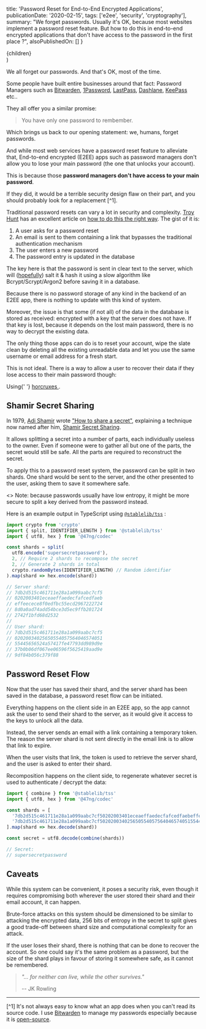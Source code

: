 
  title: 'Password Reset for End-to-End Encrypted Applications',
  publicationDate: '2020-02-15',
  tags: ['e2ee', 'security', 'cryptography'],
  summary: "We forget passwords. Usually it's OK, because most websites implement a password reset feature. But how to do this in end-to-end encrypted applications that don't have access to the password in the first place ?",
  alsoPublishedOn: []
}

  <Article meta={meta} {...props}>
    {children}
  </Article>
)

<!----------------------------------------------------------------------------->

We all forget our passwords. And that's OK, most of the time.

Some people have built entire businesses around that fact: Password Managers
such as
[Bitwarden](https://bitwarden.com),
[1Password](https://1password.com),
[LastPass](https://lastpass.com),
[Dashlane](https://dashlane.com),
[KeePass](https://keepass.info) etc..

They all offer you a similar promise:

> You have only one password to rembember.

Which brings us back to our opening statement: we, humans, forget passwords.

And while most web services have a password reset feature to alleviate that,
End-to-end encrypted (E2EE) apps such as password managers don't allow you to lose
your main password (the one that unlocks your account).

This is because those **password managers don't have access to your main password**.

If they did, it would be a terrible security design flaw on their part, and you
should probably look for a replacement [^1].

Traditional password resets can vary a lot in security and complexity.
[Troy Hunt](https://www.troyhunt.com) has an excellent article on
[how to do this the right way](https://www.troyhunt.com/everything-you-ever-wanted-to-know/).
The gist of it is:

1. A user asks for a password reset
2. An email is sent to them containing a link that bypasses the traditional authentication mechanism
3. The user enters a new password
4. The password entry is updated in the database

The key here is that the password is sent in clear text to the server, which
will ([hopefully](https://www.youtube.com/watch?v=8ZtInClXe1Q))
salt it & hash it using a slow algorithm like Bcrypt/Scrypt/Argon2 before saving
it in a database.

Because there is no password storage of any kind in the backend of an E2EE app,
there is nothing to update with this kind of system.

Moreover, the issue is that some (if not all) of the data in the database is
stored as received: encrypted with a key that the server does not have. If that
key is lost, because it depends on the lost main password, there is no way to
decrypt the existing data.

The only thing those apps can do is to reset your account, wipe the slate clean
by deleting all the existing unreadable data and let you use the same username
or email address for a fresh start.

This is not ideal. There is a way to allow a user to recover their data if they
lose access to their main password though:

<Text mb={12}>
  Using{' '}
  <a href="https://en.wikipedia.org/wiki/Magical_objects_in_Harry_Potter#Horcruxes">
    horcruxes
  </a>
  .
</Text>

## Shamir Secret Sharing

In 1979, [Adi Shamir](https://en.wikipedia.org/wiki/Adi_Shamir)
wrote ["How to share a secret"](https://dl.acm.org/doi/10.1145/359168.359176),
explaining a technique now named after him,
[Shamir Secret Sharing](https://en.wikipedia.org/wiki/Shamir%27s_Secret_Sharing).

It allows splitting a secret into a number of parts, each individually useless
to the owner. Even if someone were to gather all but one of the parts, the
secret would still be safe. All the parts are required to reconstruct the secret.

To apply this to a password reset system, the password can be split in two shards.
One shard would be sent to the server, and the other presented to the user,
asking them to save it somewhere safe.

<Alert variant="subtle" status="info" fontSize="md" fontStyle="italic" mb={8}>
  <AlertIcon />
  <>
    Note: because passwords usually have low entropy, it might be more secure to
    split a key derived from the password instead.
  </>
</Alert>

Here is an example output in TypeScript using [`@stablelib/tss`](https://npmjs.com/package/@stablelib/tss) :

```ts
import crypto from 'crypto'
import { split, IDENTIFIER_LENGTH } from '@stablelib/tss'
import { utf8, hex } from '@47ng/codec'

const shards = split(
  utf8.encode('supersecretpassword'),
  2, // Require 2 shards to recompose the secret
  2, // Generate 2 shards in total
  crypto.randomBytes(IDENTIFIER_LENGTH) // Random identifier
).map(shard => hex.encode(shard))

// Server shard:
// 7db2d515c461711e28a1a099aabc7cf5
// 0202003401eceaeffaedecfafcedfaeb
// effeecece8f0edfbc55ecd2967222724
// 8d0a0ad74add54bce3d5ec9ffb201724
// 2742f1bfd68d2532
//
// User shard:
// 7db2d515c461711e28a1a099aabc7cf5
// 02020034025650554057564046574051
// 55445656524a57417fe47793dd989d9e
// 37b0b06df067ee06596f5625419aad9e
// 9df84b056c379f88
```

## Password Reset Flow

Now that the user has saved their shard, and the server shard has been saved in
the database, a password reset flow can be initiated.

Everything happens on the client side in an E2EE app, so the app cannot ask
the user to send their shard to the server, as it would give it access to the
keys to unlock all the data.

Instead, the server sends an email with a link containing a temporary token.
The reason the server shard is not sent directly in the email link is to
allow that link to expire.

When the user visits that link, the token is used to retrieve the server shard,
and the user is asked to enter their shard.

<!-- todo: Add diagrams -->

Recomposition happens on the client side, to regenerate whatever secret is used
to authenticate / decrypt the data:

```ts
import { combine } from '@stablelib/tss'
import { utf8, hex } from '@47ng/codec'

const shards = [
  '7db2d515c461711e28a1a099aabc7cf50202003401eceaeffaedecfafcedfaebeffeecece8f0edfbc55ecd29672227248d0a0ad74add54bce3d5ec9ffb2017242742f1bfd68d2532',
  '7db2d515c461711e28a1a099aabc7cf50202003402565055405756404657405155445656524a57417fe47793dd989d9e37b0b06df067ee06596f5625419aad9e9df84b056c379f88'
].map(shard => hex.decode(shard))

const secret = utf8.decode(combine(shards))

// Secret:
// supersecretpassword
```

## Caveats

While this system can be convenient, it poses a security risk, even though it
requires compromising both wherever the user stored their shard and their email
account, it can happen.

Brute-force attacks on this system should be dimensioned to be similar to
attacking the encrypted data, 256 bits of entropy in the secret to split gives
a good trade-off between shard size and computational complexity for an attack.

If the user loses their shard, there is nothing that can be done to recover
the account. So one could say it's the same problem as a password, but the size
of the shard plays in favour of storing it somewhere safe, as it cannot be
remembered.

> _"... for neither can live, while the other survives."_
>
> -- JK Rowling

---

[^1] It's not always easy to know what an app does when you can't read its
source code. I use [Bitwarden](https://bitwarden.com) to manage my passwords
especially because it is [open-source](https://github.com/bitwarden).
